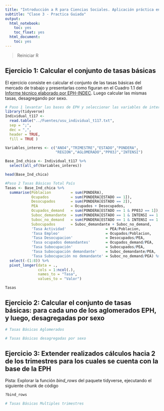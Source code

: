 ```yaml
---
title: "Introducción a R para Ciencias Sociales. Aplicación práctica en la EPH"
subtitle: "Clase 3 - Practica Guiada"
output:
  html_notebook:
    toc: yes
    toc_float: yes
  html_document:
    toc: yes
---
```


> Reiniciar R


## Ejercicio 1: Calcular el conjunto de tasas básicas  

El ejercicio consiste en calcular el conjunto de las tasas básicas del mercado de trabajo y presentarlas como figuran en el Cuadro 1.1 del [Informe técnico elaborado por EPH-INDEC](http://www.indec.gob.ar/uploads/informesdeprensa/EPH_cont_1trim17.pdf). Luego calcular las mismas tasas, desagregando por sexo.

```r
# Paso 1 levantar las bases de EPH y seleccionar las variables de interés
library(tidyverse)
Individual_t117 <-
  read.table("../Fuentes/usu_individual_t117.txt",
  sep = ";",
  dec = ",",
  header = TRUE,
  fill = TRUE )

Variables_interes <- c("ANO4","TRIMESTRE","ESTADO","PONDERA",
                       "REGION","AGLOMERADO","PP03J","INTENSI")

Base_Ind_chica <- Individual_t117 %>% 
  select(all_of(Variables_interes))

head(Base_Ind_chica)
```

```r
#Paso 2 Tasas Básicas Total País
Tasas <- Base_Ind_chica %>% 
  summarise(Poblacion         = sum(PONDERA),
            Ocupados          = sum(PONDERA[ESTADO == 1]),
            Desocupados       = sum(PONDERA[ESTADO == 2]),
            PEA               = Ocupados + Desocupados,
            Ocupados_demand   = sum(PONDERA[ESTADO == 1 & PP03J == 1]),
            Suboc_demandante  = sum(PONDERA[ESTADO == 1 & INTENSI == 1 & PP03J == 1]),
            Suboc_no_demand   = sum(PONDERA[ESTADO == 1 & INTENSI == 1 & PP03J %in% c(2, 9)]),
            Subocupados       = Suboc_demandante + Suboc_no_demand,
            'Tasa Actividad'                  = PEA/Poblacion,
            'Tasa Empleo'                     = Ocupados/Poblacion,
            'Tasa Desocupacion'               = Desocupados/PEA,
            'Tasa ocupados demandantes'       = Ocupados_demand/PEA,
            'Tasa Subocupación'               = Subocupados/PEA,
            'Tasa Subocupación demandante'    = Suboc_demandante/PEA,
            'Tasa Subocupación no demandante' = Suboc_no_demand/PEA) %>% 
  select(-(1:8)) %>% 
  pivot_longer(data = .,
               cols = 1:ncol(.),
               names_to = "Tasa",
               values_to = "Valor")

Tasas
```

## Ejercicio 2: Calcular el conjunto de tasas básicas: para cada uno de los aglomerados EPH, y luego, desagregadas por sexo  
```r
# Tasas Básicas Aglomerados
```

```r
# Tasas Básicas desagregadas por sexo
```


## Ejercicio 3: Extender realizados cálculos hacia 2 de los trimestres para los cuales se cuenta con la base de la EPH 
Pista: Explorar la función *bind_rows* del paquete tidyverse, ejecutando el siguiente chunk de código
```r
?bind_rows
```

```r
# Tasas Básicas Multiples trimestres

```

